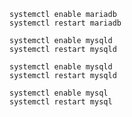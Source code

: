 
<Tabs groupId="database-sync">
<TabItem value="MariaDB" label="MariaDB">

```shell
systemctl enable mariadb
systemctl restart mariadb
```

</TabItem>
<TabItem value="MySQL" label="MySQL">

<Tabs groupId="sync">
<TabItem value="Alma / RHEL / Oracle Linux 8" label="Alma / RHEL / Oracle Linux 8">

```shell
systemctl enable mysqld
systemctl restart mysqld
```

</TabItem>
<TabItem value="Alma / RHEL / Oracle Linux 9" label="Alma / RHEL / Oracle Linux 9">

```shell
systemctl enable mysqld
systemctl restart mysqld
```

</TabItem>
<TabItem value="Debian 12" label="Debian 12">

```shell
systemctl enable mysql
systemctl restart mysql
```

</TabItem>
</Tabs>

</TabItem>
</Tabs>
